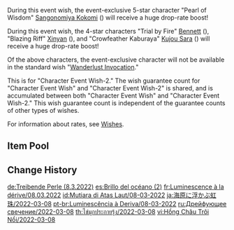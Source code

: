 {{Wish
|name              = Drifting Luminescence 2022-03-08
|image             = Drifting Luminescence 2022-03-08.png
|type              = Character Event
|type2             = Character Event-2
|duration          = event
|time_start        = 2022-03-08 18:00:00
|time_end          = 2022-03-29 14:59:59
|link              = https://genshin.hoyoverse.com/en/news/detail/19830
|preceding         = Everbloom Violet/2022-02-16
|succeeding        = Azure Excursion/2022-03-30
|succeeding2       = Ballad in Goblets/2022-03-30
|alongside         = Reign of Serenity/2022-03-08
|alongside2        = Epitome Invocation/2022-03-08
|previous          = Drifting Luminescence/2021-09-21
|next              = Drifting Luminescence/2022-09-09
}}
During this event wish, the event-exclusive 5-star character "Pearl of Wisdom" [[Sangonomiya Kokomi]] ({{Hydro}}) will receive a huge drop-rate boost!

During this event wish, the 4-star characters "Trial by Fire" [[Bennett]] ({{Pyro}}), "Blazing Riff" [[Xinyan]] ({{Pyro}}), and "Crowfeather Kaburaya" [[Kujou Sara]] ({{Electro}}) will receive a huge drop-rate boost!

Of the above characters, the event-exclusive character will not be available in the standard wish "[[Wanderlust Invocation]]."

This is for "Character Event Wish-2." The wish guarantee count for "Character Event Wish" and "Character Event Wish-2" is shared, and is accumulated between both "Character Event Wish" and "Character Event Wish-2." This wish guarantee count is independent of the guarantee counts of other types of wishes.

For information about rates, see [[Wishes]].

==Item Pool==
{{Wish Pool
|^Sangonomiya Kokomi
|^Bennett
|^Xinyan
|^Kujou Sara
|Diluc
|Jean
|Keqing
|Mona
|Qiqi
|Barbara
|Beidou
|Chongyun
|Diona
|Fischl
|Gorou
|Ningguang
|Noelle
|Razor
|Rosaria
|Sayu
|Sucrose
|Thoma
|Xiangling
|Xingqiu
|Yanfei
|Yun Jin
|Dragon's Bane
|Eye of Perception
|Favonius Codex
|Favonius Greatsword
|Favonius Lance
|Favonius Sword
|Favonius Warbow
|Lion's Roar
|Rainslasher
|Rust
|Sacrificial Bow
|Sacrificial Fragments
|Sacrificial Greatsword
|Sacrificial Sword
|The Bell
|The Flute
|The Stringless
|The Widsith
|Black Tassel
|Bloodtainted Greatsword
|Cool Steel
|Debate Club
|Emerald Orb
|Ferrous Shadow
|Harbinger of Dawn
|Magic Guide
|Raven Bow
|Sharpshooter's Oath
|Skyrider Sword
|Slingshot
|Thrilling Tales of Dragon Slayers
}}

==Change History==
{{Change History|2.5}}

[[de:Treibende Perle (8.3.2022)]]
[[es:Brillo del océano (2)]]
[[fr:Luminescence à la dérive/08.03.2022]]
[[id:Mutiara di Atas Laut/08-03-2022]]
[[ja:海原に浮かぶ虹珠/2022-03-08]]
[[pt-br:Luminescência à Deriva/08-03-2022]]
[[ru:Дрейфующее свечение/2022-03-08]]
[[th:ไข่มุกประกายรุ้ง/2022-03-08]]
[[vi:Hồng Châu Trôi Nổi/2022-03-08]]